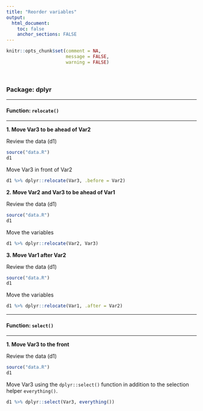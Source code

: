 ```yaml
---
title: "Reorder variables"
output: 
  html_document:
    toc: false
    anchor_sections: FALSE
---
```


```r
knitr::opts_chunk$set(comment = NA,
                      message = FALSE,
                      warning = FALSE)
```

<br>

### Package: dplyr

---

#### Function: `relocate()`

---

**1\. Move Var3 to be ahead of Var2**

Review the data (d1)

```r

source("data.R")
d1

```

Move Var3 in front of Var2

```r

d1 %>% dplyr::relocate(Var3, .before = Var2)

```


**2\. Move Var2 and Var3 to be ahead of Var1**

Review the data (d1)

```r

source("data.R")
d1

```

Move the variables

```r

d1 %>% dplyr::relocate(Var2, Var3)


```


**3\. Move Var1 after Var2**

Review the data (d1)

```r

source("data.R")
d1

```

Move the variables

```r

d1 %>% dplyr::relocate(Var1, .after = Var2)

```

---

#### Function: `select()`

---

**1\. Move Var3 to the front**

Review the data (d1)

```r

source("data.R")
d1

```

Move Var3 using the `dplyr::select()` function in addition to the selection helper `everything()`.

```r

d1 %>% dplyr::select(Var3, everything())

```



